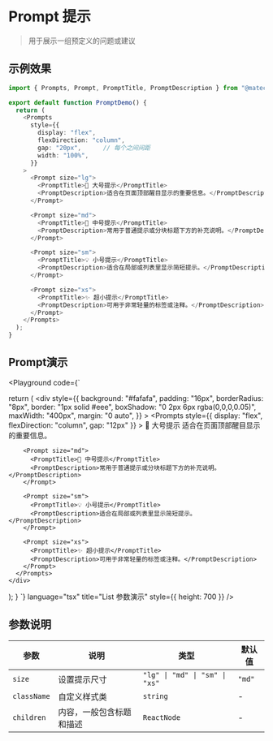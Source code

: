 
# Prompt 提示
>用于展示一组预定义的问题或建议

## 示例效果
<div className="playground-wrapper">
  <PromptDemo />
</div>

```ts title="代码 示例"
import { Prompts, Prompt, PromptTitle, PromptDescription } from "@matechat/react";

export default function PromptDemo() {
  return (
    <Prompts
      style={{
        display: "flex",
        flexDirection: "column",
        gap: "20px",      // 每个之间间距
        width: "100%", 
      }}
    >
      <Prompt size="lg">
        <PromptTitle>🌟 大号提示</PromptTitle>
        <PromptDescription>适合在页面顶部醒目显示的重要信息。</PromptDescription>
      </Prompt>

      <Prompt size="md">
        <PromptTitle>📌 中号提示</PromptTitle>
        <PromptDescription>常用于普通提示或分块标题下方的补充说明。</PromptDescription>
      </Prompt>

      <Prompt size="sm">
        <PromptTitle>💡 小号提示</PromptTitle>
        <PromptDescription>适合在局部或列表里显示简短提示。</PromptDescription>
      </Prompt>

      <Prompt size="xs">
        <PromptTitle>✨ 超小提示</PromptTitle>
        <PromptDescription>可用于非常轻量的标签或注释。</PromptDescription>
      </Prompt>
    </Prompts>
  );
}

```

## Prompt演示

<Playground
  code={`

  return (
    <div
      style={{
        background: "#fafafa",
        padding: "16px",
        borderRadius: "8px",
        border: "1px solid #eee",
        boxShadow: "0 2px 6px rgba(0,0,0,0.05)",
        maxWidth: "400px",
        margin: "0 auto",
      }}
    >
      <Prompts
        style={{
          display: "flex",
          flexDirection: "column",
          gap: "12px"
        }}
      >
        <Prompt size="lg">
          <PromptTitle>🌟 大号提示</PromptTitle>
          <PromptDescription>适合在页面顶部醒目显示的重要信息。</PromptDescription>
        </Prompt>

        <Prompt size="md">
          <PromptTitle>📌 中号提示</PromptTitle>
          <PromptDescription>常用于普通提示或分块标题下方的补充说明。</PromptDescription>
        </Prompt>

        <Prompt size="sm">
          <PromptTitle>💡 小号提示</PromptTitle>
          <PromptDescription>适合在局部或列表里显示简短提示。</PromptDescription>
        </Prompt>

        <Prompt size="xs">
          <PromptTitle>✨ 超小提示</PromptTitle>
          <PromptDescription>可用于非常轻量的标签或注释。</PromptDescription>
        </Prompt>
      </Prompts>
    </div>
  );
}
`}
  language="tsx"
  title="List 参数演示"
  style={{
    height: 700
  }}
/>

## 参数说明

| 参数               | 说明                         | 类型                          | 默认值   |
| ------------------ | ---------------------------- | ---------------------------- | ------- |
| `size`             | 设置提示尺寸                  | `"lg" \| "md" \| "sm" \| "xs"` | `"md"` |
| `className`        | 自定义样式类                  | `string`                      | -      |
| `children`         | 内容，一般包含标题和描述      | `ReactNode`                   | -      |